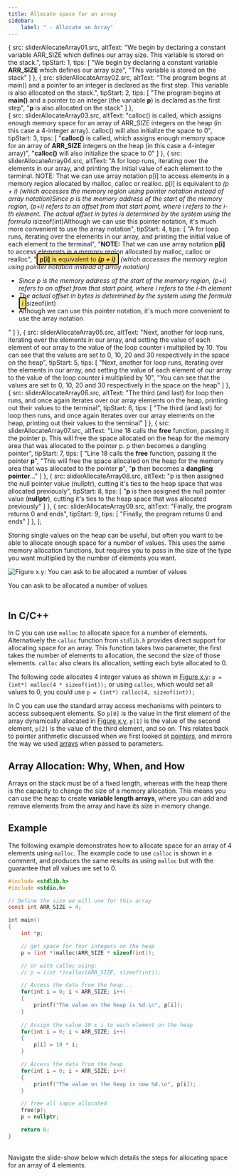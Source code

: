 ```yaml
---
title: Allocate space for an array
sidebar:
    label: " - Allocate an Array"
---
```




  {
    src: sliderAllocateArray01.src,
    altText: "We begin by declaring a constant variable ARR_SIZE which defines our array size. This variable is stored on the stack.",
    tipStart: 1,
    tips: [
      "We begin by declaring a constant variable <strong>ARR_SIZE</strong> which defines our array size",
      "This variable is stored on the stack"
    ]
  },
  {
    src: sliderAllocateArray02.src,
    altText: "The program begins at main() and a pointer to an integer is declared as the first step. This variable is also allocated on the stack.",
    tipStart: 2,
    tips: [
      "The program begins at <strong>main()</strong> and a pointer to an integer (the variable <strong>p</strong>) is declared as the first step",
      "<strong>p</strong> is also allocated on the stack"
    ]
  },  
  {
    src: sliderAllocateArray03.src,
    altText: "calloc() is called, which assigns enough memory space for an array of ARR_SIZE integers on the heap (in this case a 4-integer array). calloc() will also initialize the space to 0",
    tipStart: 3,
    tips: [
      "<strong>calloc()</strong> is called, which assigns enough memory space for an array of <strong>ARR_SIZE</strong> integers on the heap (in this case a 4-integer array)",
      "<strong>calloc()</strong> will also initialize the space to 0"
    ]
  },
  {
    src: sliderAllocateArray04.src,
    altText: "A for loop runs, iterating over the elements in our array, and printing the initial value of each element to the terminal. NOTE: That we can use array notation p[i] to access elements in a memory region allocated by malloc, calloc or realloc. p[i] is equivalent to *(p + i) (which accesses the memory region using pointer notation instead of array notation)Since p is the memory address of the start of the memory region, (p+i) refers to an offset from that start point, where i refers to the i-th element. The actual offset in bytes is determined by the system using the formula i*sizeof(int)Although we can use this pointer notation, it's much more convenient to use the array notation",
    tipStart: 4,
    tips: [
      "A for loop runs, iterating over the elements in our array, and printing the initial value of each element to the terminal",
      "<strong>NOTE:</strong> That we can use array notation <strong>p[i]</strong> to access elements in a memory region allocated by malloc, calloc or realloc",
      "<span style='border: 2px solid black; border-radius: 4px; background-color: #ffd966; padding-top: 3px; padding-bottom: 3px; padding-left: 5px; padding-right: 5px;margin-bottom: 2px; margin-top: 4px;'><strong>p[i]</strong> is equivalent to <strong>*(p + i)</strong></span> (which accesses the memory region using pointer notation instead of array notation)<ul><li>Since p is the memory address of the start of the memory region, (p+i) refers to an offset from that start point, where i refers to the i-th element</li><li>The actual offset in bytes is determined by the system using the formula <span style='border: 2px solid black; border-radius: 4px; background-color: #ffd966; padding-top: 3px; padding-bottom: 3px; padding-left: 5px; padding-right: 5px;margin-bottom: 4px;margin-top:4px;'>i*sizeof(int)</span></li><li>Although we can use this pointer notation, it's much more convenient to use the array notation</li></ul>"
    ]
  },
  {
    src: sliderAllocateArray05.src,
    altText: "Next, another for loop runs, iterating over the elements in our array, and setting the value of each element of our array to the value of the loop counter i multiplied by 10. You can see that the values are set to 0, 10, 20 and 30 respectively in the space on the heap",
    tipStart: 5,
    tips: [
      "Next, another for loop runs, iterating over the elements in our array, and setting the value of each element of our array to the value of the loop counter <strong>i</strong> multiplied by 10",
      "You can see that the values are set to 0, 10, 20 and 30 respectively in the space on the heap"
    ]
  },
  {
    src: sliderAllocateArray06.src,
    altText: "The third (and last) for loop then runs, and once again iterates over our array elements on the heap, printing out their values to the terminal",
    tipStart: 6,
    tips: [
      "The third (and last) for loop then runs, and once again iterates over our array elements on the heap, printing out their values to the terminal"
    ]
  },
  {
    src: sliderAllocateArray07.src,
    altText: "Line 18 calls the <strong>free</strong> function, passing it the pointer p. This will free the space allocated on the heap for the memory area that was allocated to the pointer p. p then becomes a dangling pointer",
    tipStart: 7,
    tips: [
      "Line 18 calls the <strong>free</strong> function, passing it the pointer <strong>p</strong>",
      "This will free the space allocated on the heap for the memory area that was allocated to the pointer <strong>p</strong>",
      "<strong>p</strong> then becomes a <strong>dangling pointer</strong>..."
    ]
  },
  {
    src: sliderAllocateArray08.src,
    altText: "p is then assigned the null pointer value (nullptr), cutting it's ties to the heap space that was allocated previously",
    tipStart: 8,
    tips: [
      "<strong>p</strong> is then assigned the null pointer value (<strong>nullptr</strong>), cutting it's ties to the heap space that was allocated previously"
    ]
  },
  {
    src: sliderAllocateArray09.src,
    altText: "Finally, the program returns 0 and ends",
    tipStart: 9,
    tips: [
      "Finally, the program returns 0 and ends"
    ]
  },
];

Storing single values on the heap can be useful, but often you want to be able to allocate enough space for a number of values. This uses the same memory allocation functions, but requires you to pass in the size of the type you want multiplied by the number of elements you want.

<a id="FigureArrayAllocateMemory"></a>

![Figure x.y: You can ask to be allocated a number of values](./images/array-allocate-memory.png "You can ask to be allocated a number of values")
<div class="caption">You can ask to be allocated a number of values</div><br/>

## In C/C++

In C you can use `malloc` to allocate space for a number of elements. Alternatively the `calloc` function from `stdlib.h` provides direct support for allocating space for an array. This function takes two parameter, the first takes the number of elements to allocation, the second the size of those elements. `calloc` also clears its allocation, setting each byte allocated to 0.

The following code allocates 4 integer values as shown in [Figure x.y](#FigureArrayAllocateMemory): `p = (int*) malloc(4 * sizeof(int));` or using `calloc`, which would set all values to 0, you could use `p = (int*) calloc(4, sizeof(int));`

In C you can use the standard array access mechanisms with pointers to access subsequent elements. So `p[0]` is the value in the first element of the array dynamically allocated in [Figure x.y](#FigureArrayAllocateMemory), `p[1]` is the value of the second element, `p[2]` is the value of the third element, and so on. This relates back to pointer arithmetic discussed when we first looked at [pointers](/book/part-2-organised-code/4-indirect-access/2-trailside/02-01-pointer-use), and mirrors the way we used [arrays](/book/part-2-organised-code/5-working-with-multiples/2-trailside/00-05-array-params) when passed to parameters.

## Array Allocation: Why, When, and How

Arrays on the stack must be of a fixed length, whereas with the heap there is the capacity to change the size of a memory allocation. This means you can use the heap to create **variable length arrays**, where you can add and remove elements from the array and have its size in memory change.

## Example

The following example demonstrates how to allocate space for an array of 4 elements using `malloc`. The example code to use `calloc` is shown in a comment, and produces the same results as using `malloc` but with the guarantee that all values are set to 0.

```c
#include <stdlib.h>
#include <stdio.h>

// Define the size we will use for this array
const int ARR_SIZE = 4;

int main()
{
    int *p;

    // get space for four integers on the heap
    p = (int *)malloc(ARR_SIZE * sizeof(int));

    // or with calloc using:
    // p = (int *)calloc(ARR_SIZE, sizeof(int));

    // Access the data from the heap...
    for(int i = 0; i < ARR_SIZE; i++)
    {
        printf("The value on the heap is %d.\n", p[i]);
    }
    
    // Assign the value 10 x i to each element on the heap
    for(int i = 0; i < ARR_SIZE; i++)
    {
        p[i] = 10 * i;
    }

    // Access the data from the heap
    for(int i = 0; i < ARR_SIZE; i++)
    {
        printf("The value on the heap is now %d.\n", p[i]);
    }

    // free all sapce allocated
    free(p);
    p = nullptr;

    return 0;
}
```

<br/>
Navigate the slide-show below which details the steps for allocating space for an array of 4 elements.
<br/>
<MySwiper client:only height="" images={sliderAllocateArray}></MySwiper>
